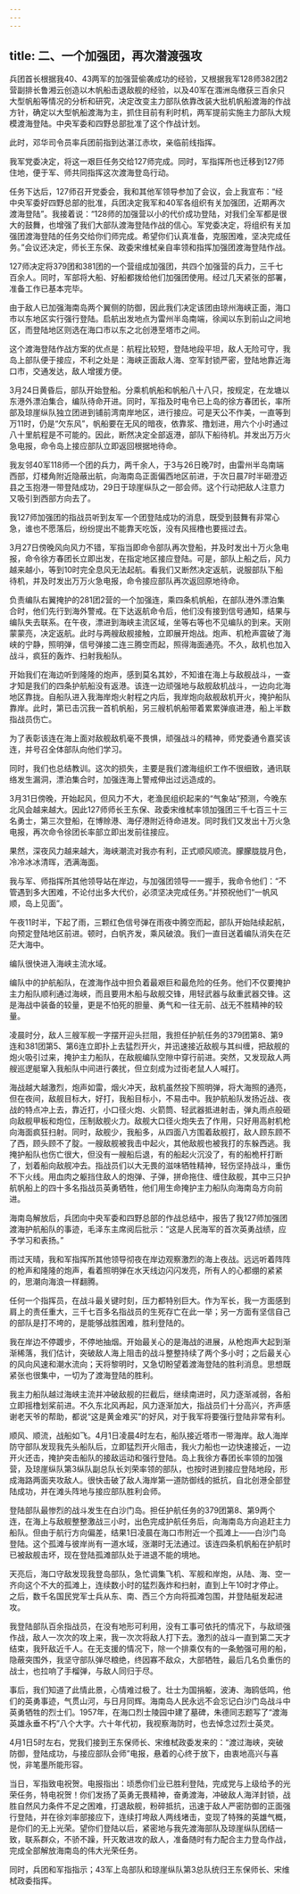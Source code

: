```yaml
---
---
---
```

title: 二、一个加强团，再次潜渡强攻
---




兵团首长根据我40、43两军的加强营偷袭成功的经验，又根据我军128师382团2营副排长鲁湘云创造以木帆船击退敌舰的经验，以及40军在涠洲岛缴获三百余只大型帆船等情况的分析和研究，决定改变主力部队依靠改装大批机帆船渡海的作战方针，确定以大型帆船渡海为主，抓住目前有利时机，两军提前实施主力部队大规模渡海登陆。中央军委和四野总部批准了这个作战计划。

此时，邓华司令员率兵团前指到达湛江赤坎，亲临前线指挥。

我军党委决定，将这一艰巨任务交给127师完成。同时，军指挥所也迁移到127师住地，便于军、师共同指挥这次渡海登岛行动。

任务下达后，127师召开党委会，我和其他军领导参加了会议，会上我宣布：“经中央军委好四野总部的批准，兵团决定我军和40军各组织有关加强团，近期再次渡海登陆”。我接着说：“128师的加强营以小的代价成功登陆，对我们全军都是很大的鼓舞，也增强了我们大部队渡海登陆作战的信心。军党委决定，将组织有关加强团渡海登陆的任务交给你们师完成。希望你们认真准备，克服困难，坚决完成任务。”会议还决定，师长王东保、政委宋维栻亲自率领和指挥加强团渡海登陆作战。

127师决定将379团和381团的一个营组成加强团，共四个加强营的兵力，三千七百余人。同时，军部将大船、好船都拨给他们加强团使用。经过几天紧张的部署，准备工作已基本完毕。

由于敌人已加强海南岛两个翼侧的防御，因此我们决定该团由琼州海峡正面，海口市以东地区实行强行登陆。启航出发地点为雷州半岛南端，徐闻以东到前山之间地区，而登陆地区则选在海口市以东之北创港至塔市之间。

这个渡海登陆作战方案的优点是：航程比较短，登陆地段平坦，敌人无险可守，我岛上部队便于接应，不利之处是：海峡正面敌人海、空军封锁严密，登陆地靠近海口市，交通发达，敌人增援方便。

3月24日黄昏后，部队开始登船。分乘机帆船和帆船八十八只，按规定，在龙塘以东港外漂泊集合，编队待命开进。同时，军指及时电令已上岛的徐方春团长，率所部及琼崖纵队独立团进到铺前湾南岸地区，进行接应。可是天公不作美，一直等到万11时，仍是“欠东风”，帆船要在无风的暗夜，依靠浆、撸划进，用六个小时通过八十里航程是不可能的。因此，断然决定全部返港，部队下船待机。并发出万万火急电报，命令岛上接应部队立即返回根据地待命。

我友邻40军118师一个团的兵力，两千余人，于3与26日晚7时，由雷州半岛南端西部，灯楼角附近隐蔽出航，向海南岛正面偏西地区前进，于次日晨7时半砸澄迈县之玉抱港一带登陆成功，29日于琼崖纵队之一部会师。这个行动把敌人注意力又吸引到西部方向去了。

我127师加强团的指战员听到友军一个团登陆成功的消息，既受到鼓舞有非常心急，谁也不愿落后，纷纷提出不能靠天吃饭，没有风摇橹也要摇过去。

3月27日傍晚风向风力不错，军指当即命令部队再次登船，并及时发出十万火急电报，命令徐方春团长立即出发，在指定地区接应登陆。可是，部队上船之后，风力越来越小，等到10时完全息风无法起航。看我们又断然决定返航，说服部队下船待机，并及时发出万万火急电报，命令接应部队再次返回原地待命。

负责编队右翼掩护的281团2营的一个加强连，乘四条机帆船，在部队港外漂泊集合时，他们先行到海外警戒。在下达返航命令后，他们没有接到信号通知，结果与编队失去联系。在午夜，漂进到海峡主流区域，坐等右等也不见编队的到来。天刚蒙蒙亮，决定返航。此时与两艘敌舰接触，立即展开炮战。炮声、机枪声震破了海峡的宁静，照明弹，信号弹接二连三腾空而起，照得海面通亮。不久，敌机也加入战斗，疯狂的轰炸、扫射我船队。

开始我们在海边听到隆隆的炮声，感到莫名其妙，不知谁在海上与敌舰战斗，一查才知是我们的四条护航船没有返港。该连一边顽强地与敌舰敌机战斗，一边向北海地区靠拢。自船队进入我海岸炮火射程之内后，我岸炮向敌舰敌机开火，掩护船队靠岸。此时，第已击沉我一首机帆船，另三艘机帆船带着累累弹痕进港，船上半数指战员伤亡。

为了表彰该连在海上面对敌舰敌机毫不畏惧，顽强战斗的精神，师党委通令嘉奖该连，并号召全体部队向他们学习。

同时，我们也总结教训。这次的损失，主要是我们渡海组织工作不很细致，通讯联络发生漏洞，漂泊集合时，加强连海上警戒伸出过远造成的。

3月31日傍晚，开始起风，但风力不大，老渔民组织起来的“气象站”预测，今晚东北风会越来越大。因此127师师长王东保、政委宋维栻率领加强团三千七百三十三名勇士，第三次登船，在博赊港、海仔港附近待命进发。同时我们又发出十万火急电报，再次命令徐团长率部立即出发前往接应。

果然，深夜风力越来越大，海峡潮流对我亦有利，正式顺风顺流。朦朦胧胧月色，冷冷冰冰清晖，洒满海面。

我与军、师指挥所其他领导站在岸边，与加强团领导一一握手，我命令他们：“不管遇到多大困难，不论付出多大代价，必须坚决完成任务。”并预祝他们“一帆风顺，岛上见面”。

午夜11时半，下起了雨，三颗红色信号弹在雨夜中腾空而起，部队开始陆续起航，向预定登陆地区前进。顿时，白帆齐发，乘风破浪。我们一直目送着编队消失在茫茫大海中。

编队很快进入海峡主流水域。

编队中的护航船队，在渡海作战中担负着最艰巨和最危险的任务。他们不仅要掩护主力船队顺利通过海峡，而且要用木船与敌舰交锋，用轻武器与敌重武器交锋。这是海战中装备的较量，更是不怕死的胆量、勇气和一往无前、战无不胜精神的较量。

凌晨时分，敌人三艘军舰一字摆开迎头拦阻，我担任护航任务的379团第8、第9连和381团第5、第6连立即扑上去猛烈开火，并迅速接近敌舰与其纠缠，把敌舰的炮火吸引过来，掩护主力船队，在敌舰编队空隙中穿行前进。突然，又发现敌人两艘巡逻艇窜入我船队中间进行袭扰，但立刻成为过街老鼠人人喊打。

海战越大越激烈，炮声如雷，烟火冲天，敌机虽然投下照明弹，将大海照的通亮，但在夜间，敌舰目标大，好打，我船目标小，不易击中。我护航船队发扬近战、夜战的特点冲上去，靠近打，小口径火炮、火箭筒、轻武器抵进射击，弹丸雨点般砸向敌舰甲板和炮位，压制敌舰火力。敌舰大口径火炮失去了作用，只好用高射机枪向海面疯狂扫射。同时，敌舰少，我船多，从四面八方围着敌舰打，敌人顾东顾不了西，顾头顾不了腚。一艘敌舰被我击中起火，其他敌舰也被我打的东躲西逃。我掩护船队也伤亡很大，但没有一艘船后退，有的船起火沉没了，有的船桅杆打断了，划着船向敌舰冲去。指战员们以大无畏的滋味牺牲精神，轻伤坚持战斗，重伤不下火线。用血肉之躯挡住敌人的炮弹、子弹，拼命拖住、缠住敌舰，其中三只护航帆船上的四十多名指战员英勇牺牲，他们用生命掩护主力船队向海南岛方向前进。

海南岛解放后，兵团向中央军委和四野总部的作战总结中，报告了我127师加强团渡海护航船队的事迹，毛泽东主席阅后批示：“这是人民海军的首次英勇战绩，应予学习和表扬。”

雨过天晴，我和军指挥所其他领导彻夜在岸边观察激烈的海上夜战。远远听着阵阵的枪声和隆隆的炮声，看着照明弹在水天线边闪闪发亮，所有人的心都绷的紧紧的，思潮向海浪一样翻腾。

任何一个指挥员，在战斗最关键时刻，压力都特别巨大。作为军长，我一方面感到肩上的责任重大，三千七百多名指战员的生死存亡在此一举；另一方面有坚信自己的部队是打不垮的，是能够战胜困难，胜利登陆的。

我在岸边不停踱步，不停地抽烟。开始最关心的是海战的进展，从枪炮声大起到渐渐稀落，我们估计，突破敌人海上阻击的战斗整整持续了两个多小时；之后最关心的风向风速和潮水流向；天将黎明时，又急切盼望着渡海登陆的胜利消息。思想既紧张也很集中，一切为了渡海登陆的胜利。

我主力船队越过海峡主流并冲破敌舰的拦截后，继续南进时，风力逐渐减弱，各船立即摇橹划桨前进。不久东北风再起，风力逐渐加大，指战员们十分高兴，齐声感谢老天爷的帮助，都说“这是黄金难买”的好风，对于我军将要强行登陆非常有利。

顺风、顺流，战船如飞。4月1日凌晨4时左右，船队接近塔市一带海岸。敌人海岸防守部队发现我先头船队后，立即猛烈开火阻击，我火力船也一边快速接近，一边开火还击，掩护突击船队的接敌运动和强行登陆。岛上我徐方春团长率领的加强营，及琼崖纵队第3纵队副总队长刘荣率领的部队，也按时进到接应登陆地段，形成海路两面夹攻敌人。很快击破了敌人海岸第一道防御线的抵抗，自北创港全部登陆成功，并在滩头阵地与接应部队胜利会师。

登陆部队最惨烈的战斗发生在白沙门岛。担任护航任务的379团第8、第9两个连，在海上与敌舰整整激战三小时，出色完成护航任务后，向海南岛方向追赶主力船队。但由于航行方向偏差，结果1日凌晨在海口市附近一个孤滩上——白沙门岛登陆。这个孤滩与彼岸尚有一道水域，涨潮时无法通过。该连四条机帆船在护航时已被敌舰击坏，现在登陆孤滩部队处于进退不能的境地。

天亮后，海口守敌发现我登岛部队，急忙调集飞机、军舰和岸炮，从陆、海、空一齐向这个不大的孤滩上，连续数小时的猛烈轰炸和扫射，直到上午10时才停止。之后，数千名国民党军士兵从东、南、西三个方向将孤滩包围，并登陆艇发起进攻。

我登陆部队百余指战员，在没有地形可利用，没有工事可依托的情况下，与敌顽强作战，敌人一次次的攻上来，我一次次将敌人打下去。激烈的战斗一直到第二天才结束，我歼敌近千人。在无支援的情况下，除一个排乘仅有的一条勉强可用的船，隐蔽突围外，我坚守部队弹尽粮绝，终因寡不敌众，大部牺牲，最后几名负重伤的战士，也拉响了手榴弹，与敌人同归于尽。

事后，我们知道了此情此景，心情难过极了。壮士为国捐躯，波涛、海鸥低鸣，他们的英勇事迹，气贯山河，与日月同辉。海南岛人民永远不会忘记白沙门岛战斗中英勇牺牲的烈士们。1957年，在海口烈士陵园中建了墓碑，朱德同志题写了“渡海英雄永垂不朽”八个大字。六十年代初，我视察海防时，也去悼念过烈士英灵。

4月1日5时左右，党我们接到王东保师长、宋维栻政委发来的：“渡过海峡，突破防御，登陆成功，与接应部队会师”电报，悬着的心终于放下，由衷地高兴与喜悦，非笔墨所能形容。

当日，军指致电祝贺。电报指出：顷悉你们业已胜利登陆，完成党与上级给予的光荣任务，特电祝贺！你们发扬了英勇无畏精神，奋勇渡海，冲破敌人海洋封锁，战胜自然风力条件不足之困难，打退敌舰，粉碎抵抗，迅速于敌人严密防御的正面强行登陆，并在徐刘率部接应下，连续打垮敌人两线堵击，变现了特殊的英雄气概，是你们的无上光荣。望你们登陆以后，紧密地与我先渡海部队及琼崖纵队团结一致，联系群众，不骄不躁，歼灭敢进攻的敌人，准备随时有力配合主力登岛作战，完成全部解放海南岛的伟大光荣任务。

同时，兵团和军指指示；43军上岛部队和琼崖纵队第3总队统归王东保师长、宋维栻政委指挥。